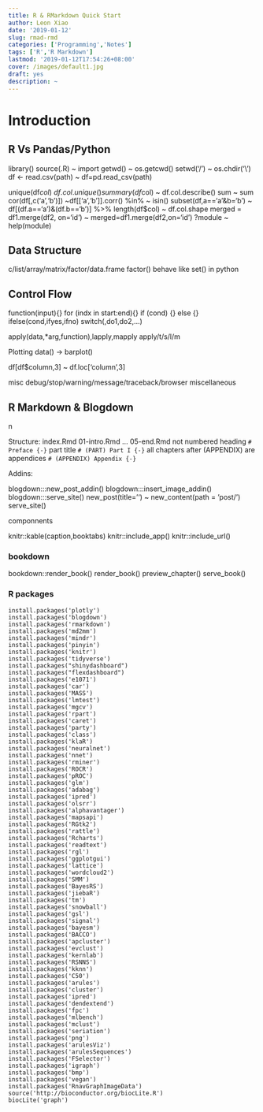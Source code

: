 ```yaml
---
title: R & RMarkdown Quick Start
author: Leon Xiao
date: '2019-01-12'
slug: rmad-rmd
categories: ['Programming','Notes']
tags: ['R','R Markdown']
lastmod: '2019-01-12T17:54:26+08:00'
cover: /images/default1.jpg
draft: yes
description: ~
---
```


# Introduction


## R Vs Pandas/Python

library() source(.R)  ~ import
getwd()   ~ os.getcwd()
setwd('/') ~ os.chdir('\\')
df <- read.csv(path)   ~ df=pd.read_csv(path)

unique(df$col)   ~ df.col.unique()
summary(df$col)  ~ df.col.describe()
sum  ~ sum
cor(df[,c('a','b')]) ~df[['a','b']].corr()
%in%   ~   isin() 
subset(df,a=='a'&b='b')  ~  df[(df.a=='a')&(df.b=='b')]
%>% 
length(df$col)   ~ df.col.shape
merged = df1.merge(df2, on='id') ~  merged=df1.merge(df2,on='id')
?module   ~ help(module)



## Data Structure
c/list/array/matrix/factor/data.frame
factor() behave like set() in python

## Control Flow
function(input){}
for (indx in start:end){}
if (cond) {} else {}
ifelse(cond,ifyes,ifno)
switch(,do1,do2,...)


apply(data,*arg,function),lapply,mapply
apply/t/s/l/m


Plotting
data() -> barplot() 


df[df$column,3] ~ df.loc['column',3]


misc
debug/stop/warning/message/traceback/browser
miscellaneous


## R Markdown & Blogdown

n

Structure:
index.Rmd
01-intro.Rmd
...
05-end.Rmd
not numbered heading
```# Preface {-}```
part title
```# (PART) Part I {-} ```
all chapters after (APPENDIX) are appendices
```# (APPENDIX) Appendix {-} ```



Addins:

blogdown:::new_post_addin()
blogdown:::insert_image_addin()
blogdown:::serve_site()
new_post(title='') ~ new_content(path = 'post/')
serve_site()




componnents

knitr::kable(caption,booktabs)
knitr::include_app()
knitr::include_url()

### bookdown
bookdown::render_book()
render_book()
preview_chapter()
serve_book()


### R packages

```
install.packages('plotly')
install.packages('blogdown')
install.packages('rmarkdown')
install.packages('md2mm')
install.packages('mindr')
install.packages('pinyin')
install.packages('knitr')
install.packages('tidyverse')
install.packages("shinydashboard")
install.packages("flexdashboard")
install.packages('e1071')
install.packages('car')
install.packages('MASS')
install.packages('lmtest')
install.packages('mgcv')
install.packages('rpart')
install.packages('caret')
install.packages('party')
install.packages('class')
install.packages('klaR')
install.packages('neuralnet')
install.packages('nnet')
install.packages('rminer')
install.packages('ROCR')
install.packages('pROC')
install.packages('glm')
install.packages('adabag')
install.packages('ipred')
install.packages('olsrr')
install.packages('alphavantager')
install.packages('mapsapi')
install.packages('RGtk2')
install.packages('rattle')
install.packages('Rcharts')
install.packages('readtext')
install.packages('rgl')
install.packages('ggplotgui')
install.packages('lattice')
install.packages('wordcloud2')
install.packages('SMM')
install.packages('BayesRS')
install.packages('jiebaR')
install.packages('tm')
install.packages('snowball')
install.packages('gsl')
install.packages('signal')
install.packages('bayesm')
install.packages('BACCO')
install.packages('apcluster')
install.packages('evclust')
install.packages('kernlab')
install.packages('RSNNS')
install.packages('kknn')
install.packages('C50')
install.packages('arules')
install.packages('cluster')
install.packages('ipred')
install.packages('dendextend')
install.packages('fpc')
install.packages('mlbench')
install.packages('mclust')
install.packages('seriation')
install.packages('png')
install.packages('arulesViz')
install.packages('arulesSequences')
install.packages('FSelector')
install.packages('igraph')
install.packages('bmp')
install.packages('vegan')
install.packages('RnavGraphImageData')
source('http://bioconductor.org/biocLite.R')
biocLite('graph')
```